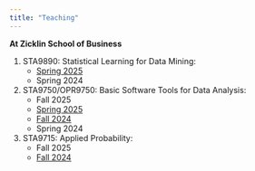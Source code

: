 ```yaml
---
title: "Teaching"
---
```


**At Zicklin School of Business**

1. STA9890: Statistical Learning for Data Mining: 
   - [Spring 2025](./STA9890)
   - Spring 2024
2. STA9750/OPR9750: Basic Software Tools for Data Analysis: 
   - Fall 2025
   - [Spring 2025](./STA9750) 
   - [Fall 2024](./STA9750/archive/AY-2024-FALL)
   - Spring 2024
3. STA9715: Applied Probability: 
   - Fall 2025
   - [Fall 2024](./STA9715)

